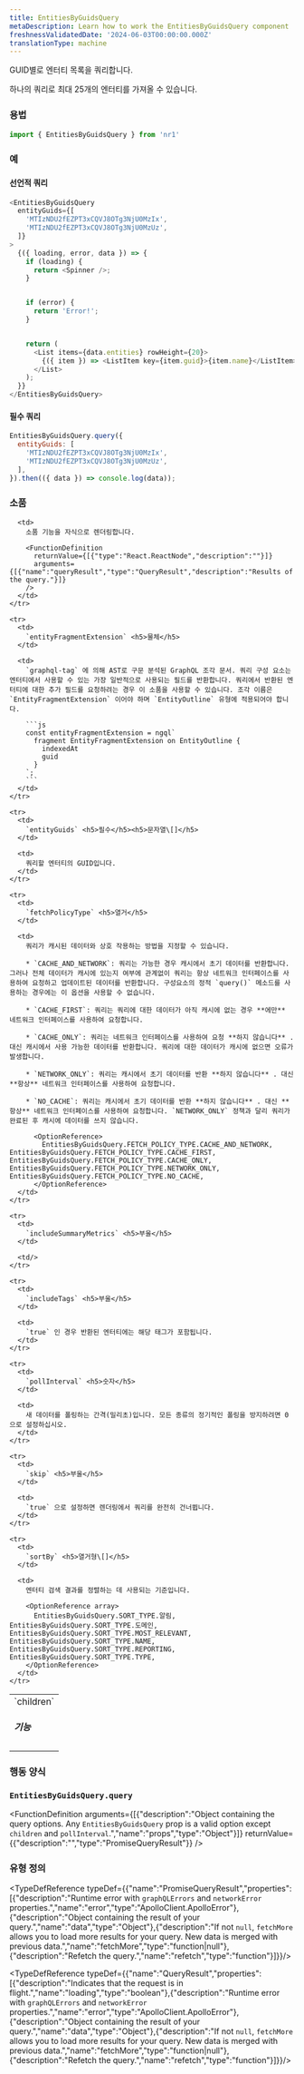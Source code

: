 ```yaml
---
title: EntitiesByGuidsQuery
metaDescription: Learn how to work the EntitiesByGuidsQuery component
freshnessValidatedDate: '2024-06-03T00:00:00.000Z'
translationType: machine
---
```


GUID별로 엔터티 목록을 쿼리합니다.

하나의 쿼리로 최대 25개의 엔터티를 가져올 수 있습니다.

### 용법

```js
import { EntitiesByGuidsQuery } from 'nr1'
```

### 예

#### 선언적 쿼리

```js
<EntitiesByGuidsQuery
  entityGuids={[
    'MTIzNDU2fEZPT3xCQVJ8OTg3NjU0MzIx',
    'MTIzNDU2fEZPT3xCQVJ8OTg3NjU0MzUz',
  ]}
>
  {({ loading, error, data }) => {
    if (loading) {
      return <Spinner />;
    }


    if (error) {
      return 'Error!';
    }


    return (
      <List items={data.entities} rowHeight={20}>
        {({ item }) => <ListItem key={item.guid}>{item.name}</ListItem>}
      </List>
    );
  }}
</EntitiesByGuidsQuery>
```

#### 필수 쿼리

```js
EntitiesByGuidsQuery.query({
  entityGuids: [
    'MTIzNDU2fEZPT3xCQVJ8OTg3NjU0MzIx',
    'MTIzNDU2fEZPT3xCQVJ8OTg3NjU0MzUz',
  ],
}).then(({ data }) => console.log(data));
```

### 소품

<table>
  <tbody>
    <tr>
      <td>
        `children` <h5>기능</h5>
      </td>

      <td>
        소품 기능을 자식으로 렌더링합니다.

        <FunctionDefinition
          returnValue={[{"type":"React.ReactNode","description":""}]}
          arguments={[{"name":"queryResult","type":"QueryResult","description":"Results of the query."}]}
        />
      </td>
    </tr>

    <tr>
      <td>
        `entityFragmentExtension` <h5>물체</h5>
      </td>

      <td>
        `graphql-tag` 에 의해 AST로 구문 분석된 GraphQL 조각 문서. 쿼리 구성 요소는 엔터티에서 사용할 수 있는 가장 일반적으로 사용되는 필드를 반환합니다. 쿼리에서 반환된 엔터티에 대한 추가 필드를 요청하려는 경우 이 소품을 사용할 수 있습니다. 조각 이름은 `EntityFragmentExtension` 이어야 하며 `EntityOutline` 유형에 적용되어야 합니다.

        ```js
        const entityFragmentExtension = ngql`
          fragment EntityFragmentExtension on EntityOutline {
            indexedAt
            guid
          }
        `;
        ```
      </td>
    </tr>

    <tr>
      <td>
        `entityGuids` <h5>필수</h5><h5>문자열\[]</h5>
      </td>

      <td>
        쿼리할 엔터티의 GUID입니다.
      </td>
    </tr>

    <tr>
      <td>
        `fetchPolicyType` <h5>열거</h5>
      </td>

      <td>
        쿼리가 캐시된 데이터와 상호 작용하는 방법을 지정할 수 있습니다.

        * `CACHE_AND_NETWORK`: 쿼리는 가능한 경우 캐시에서 초기 데이터를 반환합니다. 그러나 전체 데이터가 캐시에 있는지 여부에 관계없이 쿼리는 항상 네트워크 인터페이스를 사용하여 요청하고 업데이트된 데이터를 반환합니다. 구성요소의 정적 `query()` 메소드를 사용하는 경우에는 이 옵션을 사용할 수 없습니다.

        * `CACHE_FIRST`: 쿼리는 쿼리에 대한 데이터가 아직 캐시에 없는 경우 **에만** 네트워크 인터페이스를 사용하여 요청합니다.

        * `CACHE_ONLY`: 쿼리는 네트워크 인터페이스를 사용하여 요청 **하지 않습니다** . 대신 캐시에서 사용 가능한 데이터를 반환합니다. 쿼리에 대한 데이터가 캐시에 없으면 오류가 발생합니다.

        * `NETWORK_ONLY`: 쿼리는 캐시에서 초기 데이터를 반환 **하지 않습니다** . 대신 **항상** 네트워크 인터페이스를 사용하여 요청합니다.

        * `NO_CACHE`: 쿼리는 캐시에서 초기 데이터를 반환 **하지 않습니다** . 대신 **항상** 네트워크 인터페이스를 사용하여 요청합니다. `NETWORK_ONLY` 정책과 달리 쿼리가 완료된 후 캐시에 데이터를 쓰지 않습니다.

          <OptionReference>
            EntitiesByGuidsQuery.FETCH_POLICY_TYPE.CACHE_AND_NETWORK, EntitiesByGuidsQuery.FETCH_POLICY_TYPE.CACHE_FIRST, EntitiesByGuidsQuery.FETCH_POLICY_TYPE.CACHE_ONLY, EntitiesByGuidsQuery.FETCH_POLICY_TYPE.NETWORK_ONLY, EntitiesByGuidsQuery.FETCH_POLICY_TYPE.NO_CACHE,
          </OptionReference>
      </td>
    </tr>

    <tr>
      <td>
        `includeSummaryMetrics` <h5>부울</h5>
      </td>

      <td/>
    </tr>

    <tr>
      <td>
        `includeTags` <h5>부울</h5>
      </td>

      <td>
        `true` 인 경우 반환된 엔터티에는 해당 태그가 포함됩니다.
      </td>
    </tr>

    <tr>
      <td>
        `pollInterval` <h5>숫자</h5>
      </td>

      <td>
        새 데이터를 폴링하는 간격(밀리초)입니다. 모든 종류의 정기적인 폴링을 방지하려면 0으로 설정하십시오.
      </td>
    </tr>

    <tr>
      <td>
        `skip` <h5>부울</h5>
      </td>

      <td>
        `true` 으로 설정하면 렌더링에서 쿼리를 완전히 건너뜁니다.
      </td>
    </tr>

    <tr>
      <td>
        `sortBy` <h5>열거형\[]</h5>
      </td>

      <td>
        엔터티 검색 결과를 정렬하는 데 사용되는 기준입니다.

        <OptionReference array>
          EntitiesByGuidsQuery.SORT_TYPE.알림, EntitiesByGuidsQuery.SORT_TYPE.도메인, EntitiesByGuidsQuery.SORT_TYPE.MOST_RELEVANT, EntitiesByGuidsQuery.SORT_TYPE.NAME, EntitiesByGuidsQuery.SORT_TYPE.REPORTING, EntitiesByGuidsQuery.SORT_TYPE.TYPE,
        </OptionReference>
      </td>
    </tr>
  </tbody>
</table>

### 행동 양식

### `EntitiesByGuidsQuery.query`

<FunctionDefinition
  arguments={[{"description":"Object containing the query options. Any `EntitiesByGuidsQuery` prop is a valid option except `children` and `pollInterval`.","name":"props","type":"Object"}]}
  returnValue={{"description":"","type":"PromiseQueryResult"}}
/>

### 유형 정의

<TypeDefReference typeDef={{"name":"PromiseQueryResult","properties":[{"description":"Runtime error with `graphQLErrors` and `networkError` properties.","name":"error","type":"ApolloClient.ApolloError"},{"description":"Object containing the result of your query.","name":"data","type":"Object"},{"description":"If not `null`, `fetchMore` allows you to load more results for your query. New data is merged with previous data.","name":"fetchMore","type":"function|null"},{"description":"Refetch the query.","name":"refetch","type":"function"}]}}/>

<TypeDefReference typeDef={{"name":"QueryResult","properties":[{"description":"Indicates that the request is in flight.","name":"loading","type":"boolean"},{"description":"Runtime error with `graphQLErrors` and `networkError` properties.","name":"error","type":"ApolloClient.ApolloError"},{"description":"Object containing the result of your query.","name":"data","type":"Object"},{"description":"If not `null`, `fetchMore` allows you to load more results for your query. New data is merged with previous data.","name":"fetchMore","type":"function|null"},{"description":"Refetch the query.","name":"refetch","type":"function"}]}}/>